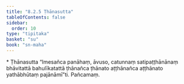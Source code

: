 ```yaml
---
title: "8.2.5 Ṭhānasutta"
tableOfContents: false
sidebar:
  order: 10
type: "tipitaka"
basket: "su"
book: "sn-maha"
---
```



<DynamicBreadcrumb />

<Paragraph type="center" book="sn-maha">
* Ṭhānasutta
</Paragraph>

<Division number="913" book="sn-maha" bookNo="14" page="266">

<Paragraph number="1601" book="sn-maha">
“Imesañca panāhaṃ, āvuso, catunnaṃ satipaṭṭhānānaṃ bhāvitattā bahulīkatattā ṭhānañca ṭhānato aṭṭhānañca aṭṭhānato yathābhūtaṃ pajānāmī”ti.

</Paragraph>
</Division>

<Paragraph number="1602" type="center" book="sn-maha">
Pañcamaṃ.
</Paragraph>